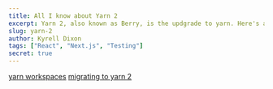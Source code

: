 ```yaml
---
title: All I know about Yarn 2
excerpt: Yarn 2, also known as Berry, is the updgrade to yarn. Here's all I know about it.
slug: yarn-2
author: Kyrell Dixon
tags: ["React", "Next.js", "Testing"]
secret: true
---
```


[yarn workspaces](https://yarnpkg.com/features/workspaces)
[migrating to yarn 2](https://yarnpkg.com/advanced/migration#step-by-step)
